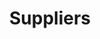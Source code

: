 ---
title: "Suppliers"
openapi: "GET /plants"
description: "Find suppliers of alternative materials"
---